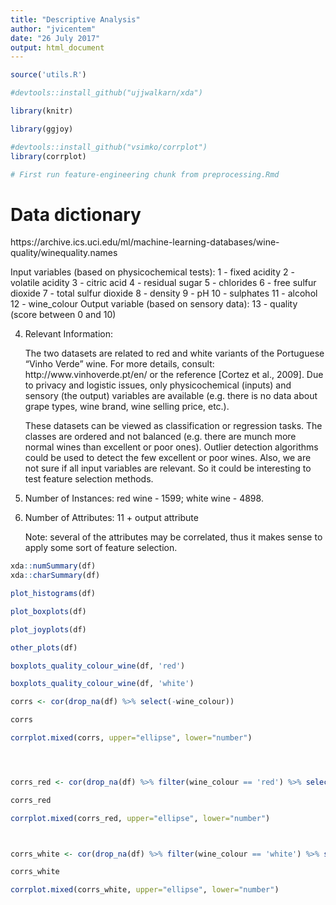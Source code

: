 ```yaml
---
title: "Descriptive Analysis"
author: "jvicentem"
date: "26 July 2017"
output: html_document
---
```


```r
source('utils.R')

#devtools::install_github("ujjwalkarn/xda")

library(knitr)

library(ggjoy)

#devtools::install_github("vsimko/corrplot")
library(corrplot)
```

```r
# First run feature-engineering chunk from preprocessing.Rmd
```

# Data dictionary

https://archive.ics.uci.edu/ml/machine-learning-databases/wine-quality/winequality.names

   Input variables (based on physicochemical tests):
   1 - fixed acidity
   2 - volatile acidity
   3 - citric acid
   4 - residual sugar
   5 - chlorides
   6 - free sulfur dioxide
   7 - total sulfur dioxide
   8 - density
   9 - pH
   10 - sulphates
   11 - alcohol
   12 - wine_colour
   Output variable (based on sensory data): 
   13 - quality (score between 0 and 10)
   
4. Relevant Information:

   The two datasets are related to red and white variants of the Portuguese "Vinho Verde" wine.
   For more details, consult: http://www.vinhoverde.pt/en/ or the reference [Cortez et al., 2009].
   Due to privacy and logistic issues, only physicochemical (inputs) and sensory (the output) variables 
   are available (e.g. there is no data about grape types, wine brand, wine selling price, etc.).

   These datasets can be viewed as classification or regression tasks.
   The classes are ordered and not balanced (e.g. there are munch more normal wines than
   excellent or poor ones). Outlier detection algorithms could be used to detect the few excellent
   or poor wines. Also, we are not sure if all input variables are relevant. So
   it could be interesting to test feature selection methods. 

5. Number of Instances: red wine - 1599; white wine - 4898. 

6. Number of Attributes: 11 + output attribute
  
   Note: several of the attributes may be correlated, thus it makes sense to apply some sort of
   feature selection.
   
   
```r
xda::numSummary(df)
xda::charSummary(df)
```

```r
plot_histograms(df)

plot_boxplots(df)

plot_joyplots(df)

other_plots(df)
```

```r
boxplots_quality_colour_wine(df, 'red')

boxplots_quality_colour_wine(df, 'white')
```

```r
corrs <- cor(drop_na(df) %>% select(-wine_colour))

corrs

corrplot.mixed(corrs, upper="ellipse", lower="number")




corrs_red <- cor(drop_na(df) %>% filter(wine_colour == 'red') %>% select(-wine_colour))

corrs_red

corrplot.mixed(corrs_red, upper="ellipse", lower="number")



corrs_white <- cor(drop_na(df) %>% filter(wine_colour == 'white') %>% select(-wine_colour))

corrs_white

corrplot.mixed(corrs_white, upper="ellipse", lower="number")
```



